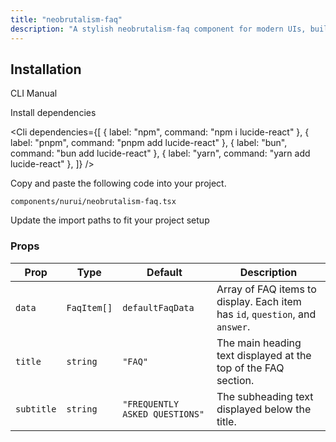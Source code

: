 ```yaml
---
title: "neobrutalism-faq"
description: "A stylish neobrutalism-faq component for modern UIs, built with accessibility and animation in mind."
---
```


<ComponentPreview componentName="neobrutalismFaq" />

## Installation

<Tabs defaultValue="cli">

<TabsList>
  <TabsTrigger value="cli">CLI</TabsTrigger>
  <TabsTrigger value="manual">Manual</TabsTrigger>
</TabsList>

<TabsContent value="cli">
  <Cli />
</TabsContent>

<TabsContent value="manual">

<Steps>

<Step>Install dependencies</Step>

<Cli
  dependencies={[
    { label: "npm", command: "npm i lucide-react" },
    { label: "pnpm", command: "pnpm add lucide-react" },
    { label: "bun", command: "bun add lucide-react" },
    { label: "yarn", command: "yarn add lucide-react" },
  ]}
/>

<Step>Copy and paste the following code into your project.</Step>

`components/nurui/neobrutalism-faq.tsx`

<CodeBlock componentName="neobrutalismFaq" fileName="neobrutalism-faq" />

<Step>Update the import paths to fit your project setup</Step>
 
</Steps>

</TabsContent>

</Tabs>

### Props

| Prop       | Type        | Default                        | Description                                                                  |
| ---------- | ----------- | ------------------------------ | ---------------------------------------------------------------------------- |
| `data`     | `FaqItem[]` | `defaultFaqData`               | Array of FAQ items to display. Each item has `id`, `question`, and `answer`. |
| `title`    | `string`    | `"FAQ"`                        | The main heading text displayed at the top of the FAQ section.               |
| `subtitle` | `string`    | `"FREQUENTLY ASKED QUESTIONS"` | The subheading text displayed below the title.                               |